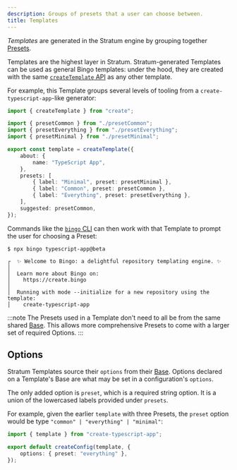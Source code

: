 ```yaml
---
description: Groups of presets that a user can choose between.
title: Templates
---
```


_Templates_ are generated in the Stratum engine by grouping together [Presets](/engines/stratum/concepts/presets).

Templates are the highest layer in Stratum.
Stratum-generated Templates can be used as general Bingo templates: under the hood, they are created with the same [`createTemplate` API](/build/apis/create-template) as any other template.

For example, this Template groups several levels of tooling from a `create-typescript-app`-like generator:

```ts
import { createTemplate } from "create";

import { presetCommon } from "./presetCommon";
import { presetEverything } from "./presetEverything";
import { presetMinimal } from "./presetMinimal";

export const template = createTemplate({
	about: {
		name: "TypeScript App",
	},
	presets: [
		{ label: "Minimal", preset: presetMinimal },
		{ label: "Common", preset: presetCommon },
		{ label: "Everything", preset: presetEverything },
	],
	suggested: presetCommon,
});
```

Commands like the [`bingo` CLI](/cli) can then work with that Template to prompt the user for choosing a Preset:

```plaintext
$ npx bingo typescript-app@beta

┌  ✨ Welcome to Bingo: a delightful repository templating engine. ✨
│
│  Learn more about Bingo on:
│    https://create.bingo
│
│  Running with mode --initialize for a new repository using the template:
│    create-typescript-app
```

:::note
The Presets used in a Template don't need to all be from the same shared [Base](/engines/stratum/concepts/bases).
This allows more comprehensive Presets to come with a larger set of required Options.
:::

## Options

Stratum Templates source their `options` from their [Base](/engines/stratum/concepts/bases).
Options declared on a Template's Base are what may be set in a configuration's `options`.

The only added option is `preset`, which is a required string option.
It is a union of the lowercased labels provided under `presets`.

For example, given the earlier `template` with three Presets, the `preset` option would be type `"common" | "everything" | "minimal"`:

```ts title="bingo.config.js"
import { template } from "create-typescript-app";

export default createConfig(template, {
	options: { preset: "everything" },
});
```

